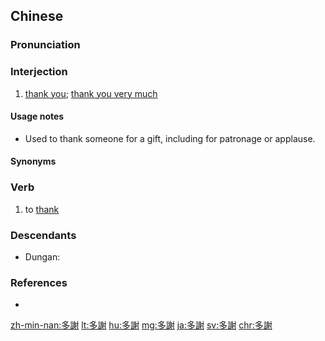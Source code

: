 {{also|多谢}}
==Chinese==
{{phrasebook|zh}}
{{zh-forms|s=多谢}}

===Pronunciation===
{{zh-pron
|m=duōxiè
|c=do1 ze6
|c-t=o1 die5
|g=do1 xia5
|h=pfs=tô-chhia;gd=do1 qia4
|mn=xm,zz,tp,kh,tn,yl,km,mg,hc,tc:to-siā/lk:to-siǎ/qz:to͘-siā
|w=1tu xxia
|x=do1 sie5
|ma=zh-cmn-多謝.ogg
|ca=zh-yue-多謝.ogg
|cat=intj,v
}}

===Interjection===
{{zh-interj}}

# [[thank you]]; [[thank you very much]]

====Usage notes====
* {{qualifier|Cantonese}} Used to thank someone for a gift, including for patronage or applause.

====Synonyms====
{{zh-dial|謝謝}}

===Verb===
{{zh-verb}}

# to [[thank]]

===Descendants===
* Dungan: {{l|dng|дуәще}}

===References===
*{{thcwd|2425}}

[[zh-min-nan:多謝]]
[[lt:多謝]]
[[hu:多謝]]
[[mg:多謝]]
[[ja:多謝]]
[[sv:多謝]]
[[chr:多謝]]